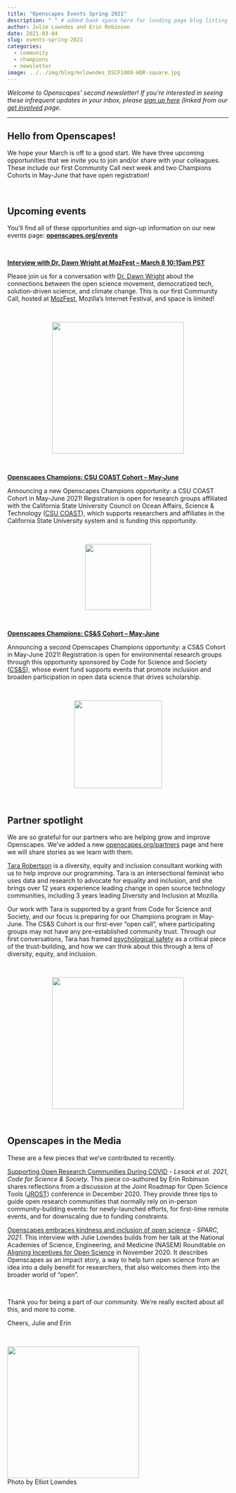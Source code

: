 ```yaml
---
title: "Openscapes Events Spring 2021"
description: " " # added bank space here for landing page blog listing (will print first few lines of blog if not)
author: Julie Lowndes and Erin Robinson
date: 2021-03-04
slug: events-spring-2021
categories:
  - community
  - champions
  - newsletter
image: ../../img/blog/mrlowndes_DSCF1808-HDR-square.jpg
---
```


*Welcome to Openscapes’ second newsletter! If you’re interested in seeing these infrequent updates in your inbox, please [sign up here](https://docs.google.com/forms/d/e/1FAIpQLSdgVXRp3V-w94GPWkR31RUfyBl37EphdQSlCOcnyeNlf8OLWw/viewform) (linked from our [get involved](https://openscapes.org/contact) page.* 

---

## Hello from Openscapes!

We hope your March is off to a good start. We have three upcoming opportunities that we invite you to join and/or share with your colleagues. These include our first Community Call next week and two Champions Cohorts in May-June that have open registration! 

<br>

## Upcoming events

You’ll find all of these opportunities and sign-up information on our new events page: **[openscapes.org/events](https://openscapes.github.io/events)**

<br>

[**Interview with Dr. Dawn Wright at MozFest – March 8 10:15am PST**](https://openscapes.github.io/events/posts/2021-03-08-dr-dawn-wright-interview/)

Please join us for a conversation with [Dr. Dawn Wright](https://twitter.com/deepseadawn) about the connections between the open science movement, democratized tech, solution-driven science, and climate change. This is our first Community Call, hosted at [MozFest](https://schedule.mozillafestival.org/session/Z3JAWA-1), Mozilla’s Internet Festival, and space is limited!


<br>

<center>
  <a><img src="/img/blog/dr-dawn-wright.jpg" width="300px"></a>
</center>

<br>

[**Openscapes Champions: CSU COAST Cohort – May-June**](https://openscapes.github.io/events/posts/2021-05-07-coast-champions/)

Announcing a new Openscapes Champions opportunity: a CSU COAST Cohort in May-June 2021! Registration is open for research groups affiliated with the California State University Council on Ocean Affairs, Science & Technology ([CSU COAST](https://twitter.com/csucoast)), which supports researchers and affiliates in the California State University system and is funding this opportunity.

<br>

<center>
  <a><img src="/img/blog/COAST.png" width="150px"></a>
</center>

<br>

[**Openscapes Champions: CS&S Cohort – May-June**](https://openscapes.github.io/events/posts/2021-05-07-css-champions/)

Announcing a second Openscapes Champions opportunity: a CS&S Cohort in May-June 2021! Registration is open for environmental research groups through this opportunity sponsored by Code for Science and Society ([CS&S](https://twitter.com/codeforsociety/)), whose event fund supports events that promote inclusion and broaden participation in open data science that drives scholarship.

<br>

<center>
  <a><img src="/img/blog/css-logo-stacked.png" width="200px"></a>
</center>

<br>


## Partner spotlight

We are so grateful for our partners who are helping grow and improve Openscapes. We’ve added a new [openscapes.org/partners](https://openscapes.org/partners) page and here we will share stories as we learn with them.

[Tara Robertson](https://tararobertson.ca/) is a diversity, equity and inclusion consultant working with us to help improve our programming. Tara is an intersectional feminist who uses data and research to advocate for equality and inclusion, and she brings over 12 years experience leading change in open source technology communities, including 3 years leading Diversity and Inclusion at Mozilla.

Our work with Tara is supported by a grant from Code for Science and Society, and our focus is preparing for our Champions program in May-June. The CS&S Cohort is our first-ever “open call”, where participating groups may not have any pre-established community trust. Through our first conversations, Tara has framed [psychological safety](https://rework.withgoogle.com/guides/understanding-team-effectiveness/steps/foster-psychological-safety/) as a critical piece of the trust-building, and how we can think about this through a lens of diversity, equity, and inclusion.  


<br>

<center>
  <a><img src="/img/blog/tara-robertson.png" width="300px"></a>
</center>

<br>



## Openscapes in the Media 

These are a few pieces that we’ve contributed to recently. 

[Supporting Open Research Communities During COVID](https://eventfund.codeforscience.org/supporting-open-research-communities-during-covid/) - _Lesack et al. 2021, Code for Science & Society_. This piece co-authored by Erin Robinson shares reflections from a discussion at the Joint Roadmap for Open Science Tools ([JROST](https://investinopen.org/community/jrost-2020-conference/)) conference in December 2020. They provide three tips to guide open research communities that normally rely on in-person community-building events: for newly-launched efforts, for first-time remote events, and for downscaling due to funding constraints.  

[Openscapes embraces kindness and inclusion of open science](https://sparcopen.org/impact-story/openscapes-embraces-kindness-and-inclusion-of-open-science/) - *SPARC, 2021.* This interview with Julie Lowndes builds from her talk at the National Academies of Science, Engineering, and Medicine (NASEM) Roundtable on [Aligning Incentives for Open Science](https://www.nationalacademies.org/our-work/roundtable-on-aligning-incentives-for-open-science) in November 2020. It describes Openscapes as an impact story, a way to help turn open science from an idea into a daily benefit for researchers, that also welcomes them into the broader world of “open”. 

<br>

Thank you for being a part of our community. We’re really excited about all this, and more to come. 

Cheers,
Julie and Erin



<br>

<img src="/img/blog/mrlowndes_DSCF1808-HDR.jpg" width="300px">  
Photo by Elliot Lowndes

